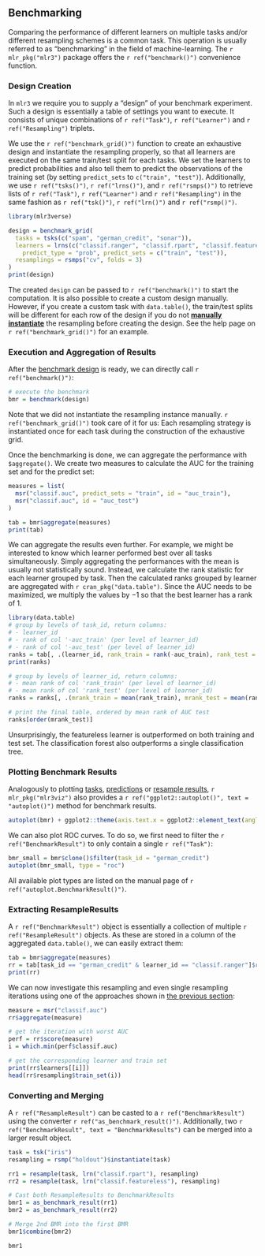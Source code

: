 ## Benchmarking {#benchmarking}

Comparing the performance of different learners on multiple tasks and/or different resampling schemes is a common task.
This operation is usually referred to as "benchmarking" in the field of machine-learning.
The `r mlr_pkg("mlr3")` package offers the `r ref("benchmark()")` convenience function.

### Design Creation {#bm-design}

In `mlr3` we require you to supply a "design" of your benchmark experiment.
Such a design is essentially a table of settings you want to execute.
It consists of unique combinations of `r ref("Task")`, `r ref("Learner")` and `r ref("Resampling")` triplets.

We use the `r ref("benchmark_grid()")` function to create an exhaustive design and instantiate the resampling properly, so that all learners are executed on the same train/test split for each tasks.
We set the learners to predict probabilities and also tell them to predict the observations of the training set (by setting `predict_sets` to `c("train", "test")`).
Additionally, we use `r ref("tsks()")`, `r ref("lrns()")`, and `r ref("rsmps()")` to retrieve lists of `r ref("Task")`, `r ref("Learner")` and `r ref("Resampling")` in the same fashion as `r ref("tsk()")`, `r ref("lrn()")` and `r ref("rsmp()")`.

```r
library(mlr3verse)

design = benchmark_grid(
  tasks = tsks(c("spam", "german_credit", "sonar")),
  learners = lrns(c("classif.ranger", "classif.rpart", "classif.featureless"),
    predict_type = "prob", predict_sets = c("train", "test")),
  resamplings = rsmps("cv", folds = 3)
)
print(design)
```

The created `design` can be passed to `r ref("benchmark()")` to start the computation.
It is also possible to create a custom design manually.
However, if you create a custom task with `data.table()`, the train/test splits will be different for each row of the design if you do not [**manually instantiate**](#resampling-inst) the resampling before creating the design.
See the help page on `r ref("benchmark_grid()")` for an example.


### Execution and Aggregation of Results {#bm-exec}

After the [benchmark design](#bm-design) is ready, we can directly call `r ref("benchmark()")`:

```r
# execute the benchmark
bmr = benchmark(design)
```

Note that we did not instantiate the resampling instance manually.
`r ref("benchmark_grid()")` took care of it for us:
Each resampling strategy is instantiated once for each task during the construction of the exhaustive grid.

Once the benchmarking is done, we can aggregate the performance with `$aggregate()`.
We create two measures to calculate the AUC for the training set and for the predict set:

```r
measures = list(
  msr("classif.auc", predict_sets = "train", id = "auc_train"),
  msr("classif.auc", id = "auc_test")
)

tab = bmr$aggregate(measures)
print(tab)
```

We can aggregate the results even further.
For example, we might be interested to know which learner performed best over all tasks simultaneously.
Simply aggregating the performances with the mean is usually not statistically sound.
Instead, we calculate the rank statistic for each learner grouped by task.
Then the calculated ranks grouped by learner are aggregated with `r cran_pkg("data.table")`.
Since the AUC needs to be maximized, we multiply the values by $-1$ so that the best learner has a rank of $1$.

```r
library(data.table)
# group by levels of task_id, return columns:
# - learner_id
# - rank of col '-auc_train' (per level of learner_id)
# - rank of col '-auc_test' (per level of learner_id)
ranks = tab[, .(learner_id, rank_train = rank(-auc_train), rank_test = rank(-auc_test)), by = task_id]
print(ranks)

# group by levels of learner_id, return columns:
# - mean rank of col 'rank_train' (per level of learner_id)
# - mean rank of col 'rank_test' (per level of learner_id)
ranks = ranks[, .(mrank_train = mean(rank_train), mrank_test = mean(rank_test)), by = learner_id]

# print the final table, ordered by mean rank of AUC test
ranks[order(mrank_test)]
```

Unsurprisingly, the featureless learner is outperformed on both training and test set.
The classification forest also outperforms a single classification tree.


### Plotting Benchmark Results {#autoplot-benchmarkresult}

Analogously to plotting [tasks](#autoplot-task), [predictions](#autoplot-prediction) or [resample results](#autoplot-resampleresult), `r mlr_pkg("mlr3viz")` also provides a `r ref("ggplot2::autoplot()", text = "autoplot()")` method for benchmark results.

```r
autoplot(bmr) + ggplot2::theme(axis.text.x = ggplot2::element_text(angle = 45, hjust = 1))
```

We can also plot ROC curves.
To do so, we first need to filter the `r ref("BenchmarkResult")` to only contain a single `r ref("Task")`:

```r
bmr_small = bmr$clone()$filter(task_id = "german_credit")
autoplot(bmr_small, type = "roc")
```

All available plot types are listed on the manual page of `r ref("autoplot.BenchmarkResult()")`.

### Extracting ResampleResults {#bm-resamp}

A `r ref("BenchmarkResult")` object is essentially a collection of multiple `r ref("ResampleResult")` objects.
As these are stored in a column of the aggregated `data.table()`, we can easily extract them:

```r
tab = bmr$aggregate(measures)
rr = tab[task_id == "german_credit" & learner_id == "classif.ranger"]$resample_result[[1]]
print(rr)
```

We can now investigate this resampling and even single resampling iterations using one of the approaches shown in [the previous section](#bm-exec):

```r
measure = msr("classif.auc")
rr$aggregate(measure)

# get the iteration with worst AUC
perf = rr$score(measure)
i = which.min(perf$classif.auc)

# get the corresponding learner and train set
print(rr$learners[[i]])
head(rr$resampling$train_set(i))
```

### Converting and Merging

A `r ref("ResampleResult")` can be casted to a `r ref("BenchmarkResult")` using the converter `r ref("as_benchmark_result()")`.
Additionally, two `r ref("BenchmarkResult", text = "BenchmarkResults")` can be merged into a larger result object.


```r
task = tsk("iris")
resampling = rsmp("holdout")$instantiate(task)

rr1 = resample(task, lrn("classif.rpart"), resampling)
rr2 = resample(task, lrn("classif.featureless"), resampling)

# Cast both ResampleResults to BenchmarkResults
bmr1 = as_benchmark_result(rr1)
bmr2 = as_benchmark_result(rr2)

# Merge 2nd BMR into the first BMR
bmr1$combine(bmr2)

bmr1
```
